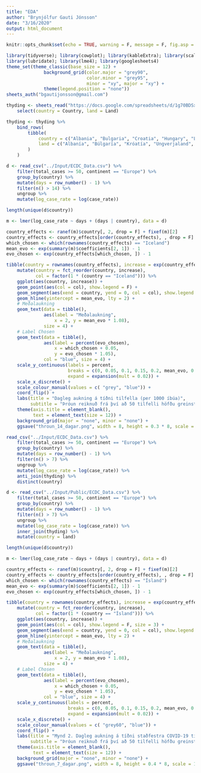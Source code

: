 ```yaml
---
title: "EDA"
author: "Brynjólfur Gauti Jónsson"
date: "3/16/2020"
output: html_document
---
```


```r
knitr::opts_chunk$set(echo = TRUE, warning = F, message = F, fig.asp = 0.621, out.width = "100%", fig.width = 6)
```



```r
library(tidyverse); library(cowplot); library(kableExtra); library(scales); library(gganimate)
library(lubridate); library(lme4); library(googlesheets4)
theme_set(theme_classic(base_size = 12) + 
              background_grid(color.major = "grey90", 
                              color.minor = "grey95", 
                              minor = "xy", major = "xy") +
              theme(legend.position = "none"))
sheets_auth("bgautijonsson@gmail.com")
```

```r
thyding <- sheets_read("https://docs.google.com/spreadsheets/d/1g70BDSxTotmdY8VgoovxhphBa9tiWVT_FG6kGgNt7TY/edit?fbclid=IwAR3BgRvZSCOU03YQkVa1koEidC3CXbMv4sNmzbEklnM4H4svUfCxtTiRT_A") %>% 
    select(country = Country, land = Land) 
```

```r
thyding <- thyding %>% 
    bind_rows(
        tibble(
            country = c("Albania", "Bulgaria", "Croatia", "Hungary", "Latvia", "Luxembourg", "Serbia", "Slovakia"),
            land = c("Albanía", "Búlgaría", "Króatía", "Ungverjaland", "Latvía", "Lúxemborg", "Serbía", "Slóvakía")
        )
    )
```




```r
d <- read_csv("../Input/ECDC_Data.csv") %>% 
    filter(total_cases >= 50, continent == "Europe") %>% 
    group_by(country) %>% 
    mutate(days = row_number() - 1) %>% 
    filter(n() > 14) %>% 
    ungroup %>% 
    mutate(log_case_rate = log(case_rate))

length(unique(d$country))

m <- lmer(log_case_rate ~ days + (days | country), data = d)

country_effects <- ranef(m)$country[, 2, drop = F] + fixef(m)[2]
country_effects <- country_effects[order(country_effects), , drop = F]
which_chosen <- which(rownames(country_effects) == "Iceland")
mean_evo <- exp(summary(m)$coefficients[2, 1]) - 1
evo_chosen <- exp(country_effects[which_chosen, ]) - 1

tibble(country = rownames(country_effects), increase = exp(country_effects[, 1]) - 1) %>% 
    mutate(country = fct_reorder(country, increase),
           col = factor(1 * (country == "Iceland"))) %>% 
    ggplot(aes(country, increase)) +
    geom_point(aes(col = col), show.legend = F) +
    geom_segment(aes(xend = country, yend = 0, col = col), show.legend = F) +
    geom_hline(yintercept = mean_evo, lty = 2) +
    # Meðalaukning
    geom_text(data = tibble(), 
              aes(label = "Meðalaukning", 
                  x = 2, y = mean_evo * 1.08),
              size = 4) +
    # Label Chosen
    geom_text(data = tibble(),
              aes(label = percent(evo_chosen),
                  x = which_chosen + 0.05,
                  y = evo_chosen * 1.05),
              col = "blue", size = 4) +
    scale_y_continuous(labels = percent, 
                       breaks = c(0, 0.05, 0.1, 0.15, 0.2, mean_evo, 0.3, 0.35),
                       expand = expansion(mult = 0.02)) +
    scale_x_discrete() +
    scale_colour_manual(values = c( "grey", "blue")) +
    coord_flip() +
    labs(title = "Dagleg aukning á tíðni tilfella (per 1000 íbúa)",
         subtitle = "Þróun reiknuð frá því að 50 tilfelli höfðu greinst") +
    theme(axis.title = element_blank(),
          text = element_text(size = 12)) +
    background_grid(major = "none", minor = "none") +
    ggsave("throun_14_dagar.png", width = 8, height = 0.3 * 8, scale = 1.5)
```

```r
read_csv("../Input/ECDC_Data.csv") %>% 
    filter(total_cases >= 50, continent == "Europe") %>% 
    group_by(country) %>% 
    mutate(days = row_number() - 1) %>% 
    filter(n() > 7) %>% 
    ungroup %>% 
    mutate(log_case_rate = log(case_rate)) %>% 
    anti_join(thyding) %>% 
    distinct(country)
```


```r
d <- read_csv("../Input/Public/ECDC_Data.csv") %>% 
    filter(total_cases >= 50, continent == "Europe") %>% 
    group_by(country) %>% 
    mutate(days = row_number() - 1) %>% 
    filter(n() > 7) %>% 
    ungroup %>% 
    mutate(log_case_rate = log(case_rate)) %>% 
    inner_join(thyding) %>% 
    mutate(country = land)

length(unique(d$country))

m <- lmer(log_case_rate ~ days + (days | country), data = d)

country_effects <- ranef(m)$country[, 2, drop = F] + fixef(m)[2]
country_effects <- country_effects[order(country_effects), , drop = F]
which_chosen <- which(rownames(country_effects) == "Ísland")
mean_evo <- exp(summary(m)$coefficients[2, 1]) - 1
evo_chosen <- exp(country_effects[which_chosen, ]) - 1

tibble(country = rownames(country_effects), increase = exp(country_effects[, 1]) - 1) %>% 
    mutate(country = fct_reorder(country, increase),
           col = factor(1 * (country == "Ísland"))) %>% 
    ggplot(aes(country, increase)) +
    geom_point(aes(col = col), show.legend = F, size = 3) +
    geom_segment(aes(xend = country, yend = 0, col = col), show.legend = F, size = 1) +
    geom_hline(yintercept = mean_evo, lty = 2) +
    # Meðalaukning
    geom_text(data = tibble(), 
              aes(label = "Meðalaukning", 
                  x = 2, y = mean_evo * 1.08),
              size = 4) +
    # Label Chosen
    geom_text(data = tibble(),
              aes(label = percent(evo_chosen),
                  x = which_chosen + 0.05,
                  y = evo_chosen * 1.05),
              col = "blue", size = 4) +
    scale_y_continuous(labels = percent, 
                       breaks = c(0, 0.05, 0.1, 0.15, 0.2, mean_evo, 0.3, 0.35),
                       expand = expansion(mult = 0.02)) +
    scale_x_discrete() +
    scale_colour_manual(values = c( "grey60", "blue")) +
    coord_flip() +
    labs(title = "Mynd 2. Dagleg aukning á tíðni staðfestra COVID-19 tilfella (per 1000 íbúa)",
         subtitle = "Þróun reiknuð frá því að 50 tilfelli höfðu greinst og fyrir lönd með að minnsta kosti 7 daga eftirfylgd") +
    theme(axis.title = element_blank(),
          text = element_text(size = 12)) +
    background_grid(major = "none", minor = "none") +
    ggsave("throun_7_dagar.png", width = 8, height = 0.4 * 8, scale = 1.8)
```


